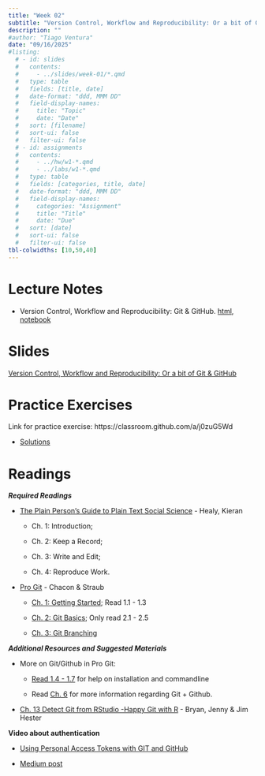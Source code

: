 ```yaml
---
title: "Week 02"
subtitle: "Version Control, Workflow and Reproducibility: Or a bit of Git & GitHub"
description: ""
#author: "Tiago Ventura"
date: "09/16/2025"
#listing:
  # - id: slides
  #   contents:
  #     - ../slides/week-01/*.qmd
  #   type: table
  #   fields: [title, date]
  #   date-format: "ddd, MMM DD"
  #   field-display-names:
  #     title: "Topic"
  #     date: "Date"
  #   sort: [filename]
  #   sort-ui: false
  #   filter-ui: false
  # - id: assignments
  #   contents:
  #     - ../hw/w1-*.qmd
  #     - ../labs/w1-*.qmd
  #   type: table
  #   fields: [categories, title, date]
  #   date-format: "ddd, MMM DD"
  #   field-display-names:
  #     categories: "Assignment"
  #     title: "Title"
  #     date: "Due"
  #   sort: [date]
  #   sort-ui: false
  #   filter-ui: false
tbl-colwidths: [10,50,40]
---
```


# Lecture Notes

-   Version Control, Workflow and Reproducibility: Git & GitHub. [html](/lecture_notes/week-02/_version_control_git.html), <a href="/lecture_notes/week-02/_version_control_git.ipynb" download> notebook </a>

# Slides

[Version Control, Workflow and Reproducibility: Or a bit of Git & GitHub](/slides/week-2.html)

# Practice Exercises

Link for practice exercise: https://classroom.github.com/a/j0zuG5Wd

-   [Solutions](/solutions/_week_02_solution.html)

# Readings

***Required Readings***

-   [The Plain Person's Guide to Plain Text Social Science](http://plain-text.co/) - Healy, Kieran

    -   Ch. 1: Introduction;

    -   Ch. 2: Keep a Record;

    -   Ch. 3: Write and Edit;

    -   Ch. 4: Reproduce Work.

-   [Pro Git](https://git-scm.com/book/en/v2) - Chacon & Straub

    -   [Ch. 1: Getting Started](https://git-scm.com/book/en/v2/Getting-Started-About-Version-Control); Read 1.1 - 1.3

    -   [Ch. 2: Git Basics](https://git-scm.com/book/en/v2/Git-Basics-Getting-a-Git-Repository); Only read 2.1 - 2.5

    -   [Ch. 3: Git Branching](https://git-scm.com/book/en/v2/Git-Branching-Branches-in-a-Nutshell)

***Additional Resources and Suggested Materials***

-   More on Git/Github in Pro Git:
    -   [Read 1.4 - 1.7](https://git-scm.com/book/en/v2/Getting-Started-The-Command-Line) for help on installation and commandline

    -   Read [Ch. 6](https://git-scm.com/book/en/v2/GitHub-Account-Setup-and-Configuration) for more information regarding Git + Github.
-   [Ch. 13 Detect Git from RStudio -Happy Git with R](https://happygitwithr.com/rstudio-see-git.html) - Bryan, Jenny & Jim Hester

**Video about authentication**

-   [Using Personal Access Tokens with GIT and GitHub](https://www.youtube.com/watch?v=kHkQnuYzwoo)\

-   [Medium post](https://medium.com/@chiemekaifemegbulem/step-by-step-guide-to-updating-github-token-on-linux-terminal-a97c7117ed4b)
